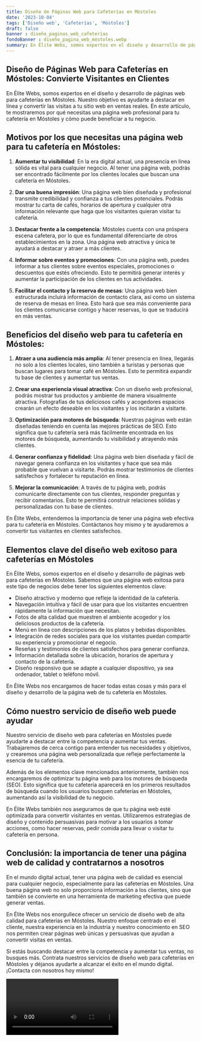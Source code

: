 ```yaml
---
title: Diseño de Páginas Web para Cafeterías en Móstoles
date: '2023-10-04'
tags: ['Diseño web', 'Cafeterías', 'Móstoles']
draft: false
banner : diseño_paginas_web_cafeterías
fondoBanner : diseño_pagina_web_móstoles.webp
summary: En Élite Webs, somos expertos en el diseño y desarrollo de páginas web para cafeterías en Móstoles. Nuestro objetivo es ayudarte a destacar en línea y convertir las visitas a tu sitio web en ventas reales. En este artículo, te mostraremos por qué necesitas una página web profesional para tu cafetería en Móstoles y cómo puede beneficiar a tu negocio.
---
```


## Diseño de Páginas Web para Cafeterías en Móstoles: Convierte Visitantes en Clientes

En Élite Webs, somos expertos en el diseño y desarrollo de páginas web para cafeterías en Móstoles. Nuestro objetivo es ayudarte a destacar en línea y convertir las visitas a tu sitio web en ventas reales. En este artículo, te mostraremos por qué necesitas una página web profesional para tu cafetería en Móstoles y cómo puede beneficiar a tu negocio.

## Motivos por los que necesitas una página web para tu cafetería en Móstoles:

1. **Aumentar tu visibilidad**: En la era digital actual, una presencia en línea sólida es vital para cualquier negocio. Al tener una página web, podrás ser encontrado fácilmente por los clientes locales que buscan una cafetería en Móstoles.

2. **Dar una buena impresión**: Una página web bien diseñada y profesional transmite credibilidad y confianza a tus clientes potenciales. Podrás mostrar tu carta de cafés, horarios de apertura y cualquier otra información relevante que haga que los visitantes quieran visitar tu cafetería.

3. **Destacar frente a la competencia**: Móstoles cuenta con una próspera escena cafetera, por lo que es fundamental diferenciarte de otros establecimientos en la zona. Una página web atractiva y única te ayudará a destacar y atraer a más clientes.

4. **Informar sobre eventos y promociones**: Con una página web, puedes informar a tus clientes sobre eventos especiales, promociones o descuentos que estés ofreciendo. Esto te permitirá generar interés y aumentar la participación de los clientes en tus actividades.

5. **Facilitar el contacto y la reserva de mesas**: Una página web bien estructurada incluirá información de contacto clara, así como un sistema de reserva de mesas en línea. Esto hará que sea más conveniente para los clientes comunicarse contigo y hacer reservas, lo que se traducirá en más ventas.

## Beneficios del diseño web para tu cafetería en Móstoles:

1. **Atraer a una audiencia más amplia**: Al tener presencia en línea, llegarás no solo a los clientes locales, sino también a turistas y personas que buscan lugares para tomar café en Móstoles. Esto te permitirá expandir tu base de clientes y aumentar tus ventas.

2. **Crear una experiencia visual atractiva**: Con un diseño web profesional, podrás mostrar tus productos y ambiente de manera visualmente atractiva. Fotografías de tus deliciosos cafés y acogedores espacios crearán un efecto deseable en los visitantes y los incitarán a visitarte.

3. **Optimización para motores de búsqueda**: Nuestras páginas web están diseñadas teniendo en cuenta las mejores prácticas de SEO. Esto significa que tu cafetería será más fácilmente encontrada en los motores de búsqueda, aumentando tu visibilidad y atrayendo más clientes.

4. **Generar confianza y fidelidad**: Una página web bien diseñada y fácil de navegar genera confianza en los visitantes y hace que sea más probable que vuelvan a visitarte. Podrás mostrar testimonios de clientes satisfechos y fortalecer tu reputación en línea.

5. **Mejorar la comunicación**: A través de tu página web, podrás comunicarte directamente con tus clientes, responder preguntas y recibir comentarios. Esto te permitirá construir relaciones sólidas y personalizadas con tu base de clientes.

En Élite Webs, entendemos la importancia de tener una página web efectiva para tu cafetería en Móstoles. Contáctanos hoy mismo y te ayudaremos a convertir tus visitantes en clientes satisfechos.

<GifSeo />

<Cta />

## Elementos clave del diseño web exitoso para cafeterías en Móstoles

En Élite Webs, somos expertos en el diseño y desarrollo de páginas web para cafeterías en Móstoles. Sabemos que una página web exitosa para este tipo de negocios debe tener los siguientes elementos clave:

- Diseño atractivo y moderno que refleje la identidad de la cafetería.
- Navegación intuitiva y fácil de usar para que los visitantes encuentren rápidamente la información que necesitan.
- Fotos de alta calidad que muestren el ambiente acogedor y los deliciosos productos de la cafetería.
- Menú en línea con descripciones de los platos y bebidas disponibles.
- Integración de redes sociales para que los visitantes puedan compartir su experiencia y promocionar el negocio.
- Reseñas y testimonios de clientes satisfechos para generar confianza.
- Información detallada sobre la ubicación, horarios de apertura y contacto de la cafetería.
- Diseño responsivo que se adapte a cualquier dispositivo, ya sea ordenador, tablet o teléfono móvil.

En Élite Webs nos encargamos de hacer todas estas cosas y más para el diseño y desarrollo de la página web de tu cafetería en Móstoles.

## Cómo nuestro servicio de diseño web puede ayudar

Nuestro servicio de diseño web para cafeterías en Móstoles puede ayudarte a destacar entre la competencia y aumentar tus ventas. Trabajaremos de cerca contigo para entender tus necesidades y objetivos, y crearemos una página web personalizada que refleje perfectamente la esencia de tu cafetería.

Además de los elementos clave mencionados anteriormente, también nos encargaremos de optimizar tu página web para los motores de búsqueda (SEO). Esto significa que tu cafetería aparecerá en los primeros resultados de búsqueda cuando los usuarios busquen cafeterías en Móstoles, aumentando así la visibilidad de tu negocio.

En Élite Webs también nos aseguramos de que tu página web esté optimizada para convertir visitantes en ventas. Utilizaremos estrategias de diseño y contenido persuasivas para motivar a los usuarios a tomar acciones, como hacer reservas, pedir comida para llevar o visitar tu cafetería en persona.

## Conclusión: la importancia de tener una página web de calidad y contratarnos a nosotros

En el mundo digital actual, tener una página web de calidad es esencial para cualquier negocio, especialmente para las cafeterías en Móstoles. Una buena página web no solo proporciona información a los clientes, sino que también se convierte en una herramienta de marketing efectiva que puede generar ventas.

En Élite Webs nos enorgullece ofrecer un servicio de diseño web de alta calidad para cafeterías en Móstoles. Nuestro enfoque centrado en el cliente, nuestra experiencia en la industria y nuestro conocimiento en SEO nos permiten crear páginas web únicas y persuasivas que ayudan a convertir visitas en ventas.

Si estás buscando destacar entre la competencia y aumentar tus ventas, no busques más. Contrata nuestros servicios de diseño web para cafeterías en Móstoles y déjanos ayudarte a alcanzar el éxito en el mundo digital. ¡Contacta con nosotros hoy mismo!

<Video />

<CtaBot job='Cafeterías' city='Móstoles'/>

<Gmaps query='Móstoles+españa+maps' />